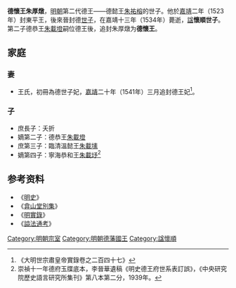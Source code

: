 '''德懷王朱厚燉'''{{BD|1500年||1534年|catIdx=Z}}，[[明朝|明朝]]第二代德王——德懿王[[朱祐榕|朱祐榕]]的世子。他於[[嘉靖|嘉靖]]二年（1523年）封東平王，後來晉封德[[世子|世子]]，在嘉靖十三年（1534年）薨逝，[[諡|諡]]'''懷順世子'''。第二子德恭王[[朱載墱_(德王)|朱載墱]]嗣位德王後，追封朱厚燉为'''德懷王'''。

==家庭==
===妻===
*王氏，初冊為德世子妃，[[嘉靖|嘉靖]]二十年（1541年）三月追封德王妃<ref>《大明世宗肅皇帝實錄卷之二百四十七》</ref>。

===子===
*庶長子：夭折
*嫡第二子：德恭王[[朱載墱_(德王)|朱載墱]]
*庶第三子：臨清溫懿王[[朱載塐|朱載塐]]
*嫡第四子：寧海恭和王[[朱載㘧|朱載㘧]]<ref name=dfyd>崇禎十一年德府玉牒底本，李晉華遺稿《明史德王府世系表訂誤》，《中央研究院歷史語言研究所集刊》第八本第二分，1939年。</ref>

==参考资料==
*《[[明史|明史]]》
*《[[弇山堂別集|弇山堂別集]]》
*《[[明實錄|明實錄]]》
*《[[謚法通考|謚法通考]]》
{{reflist|2}}

{{s-start}}
{{s-none|無|[[明朝|明政府]]封之}}
{{s-ttl|title=[[明朝藩王列表_(德王系)#東平國|明東平國國王]]|years=1523年—？}}
{{s-none|無|晉封德王，封國廢除}}
{{end}}

[[Category:明朝宗室|Category:明朝宗室]]
[[Category:明朝德藩國王|Category:明朝德藩國王]]
[[Category:諡懷順|Category:諡懷順]]
